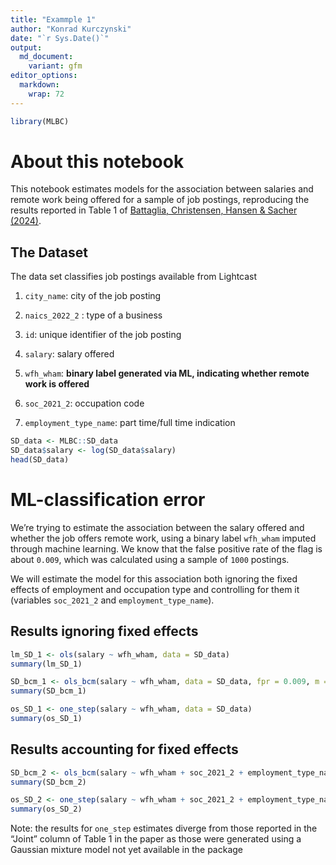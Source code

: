 ```yaml
---
title: "Exammple 1"
author: "Konrad Kurczynski"
date: "`r Sys.Date()`"
output: 
  md_document:
    variant: gfm
editor_options: 
  markdown: 
    wrap: 72
---
```


```r
library(MLBC)
```

# About this notebook

This notebook estimates models for the association between salaries and remote work being offered for 
a sample of job postings, reproducing the results reported in Table 1 of [Battaglia, Christensen, Hansen & Sacher (2024)](https://arxiv.org/abs/2402.15585). 

## The Dataset

The data set classifies job postings available from Lightcast

1.  `city_name`: city of the job posting

2.  `naics_2022_2` : type of a business

3.  `id`: unique identifier of the job posting

4.  `salary`: salary offered

5.  `wfh_wham`: **binary label generated via ML, indicating whether
    remote work is offered**

6.  `soc_2021_2`: occupation code

7.  `employment_type_name`: part time/full time indication


```r
SD_data <- MLBC::SD_data
SD_data$salary <- log(SD_data$salary)
head(SD_data)
```

# ML-classification error

We're trying to estimate the association between the salary offered and whether the
job offers remote work, using a binary label `wfh_wham` imputed through
machine learning. We know that the false positive rate of the flag is
about `0.009`, which was calculated using a sample of `1000` postings. 

We will estimate the model for this association both ignoring the fixed effects of 
employment and occupation type and controlling for them it (variables `soc_2021_2` and
`employment_type_name`).

## Results ignoring fixed effects

```r
lm_SD_1 <- ols(salary ~ wfh_wham, data = SD_data)
summary(lm_SD_1)
```
```r
SD_bcm_1 <- ols_bcm(salary ~ wfh_wham, data = SD_data, fpr = 0.009, m = 1000)
summary(SD_bcm_1)
```
```r
os_SD_1 <- one_step(salary ~ wfh_wham, data = SD_data)
summary(os_SD_1)
```

## Results accounting for fixed effects

```r
SD_bcm_2 <- ols_bcm(salary ~ wfh_wham + soc_2021_2 + employment_type_name, data = SD_data, fpr = 0.009, m = 1000)
summary(SD_bcm_2)
```

```r
os_SD_2 <- one_step(salary ~ wfh_wham + soc_2021_2 + employment_type_name, data = SD_data)
summary(os_SD_2) 
```
Note: the results for `one_step` estimates diverge from those reported in the "Joint" column of Table 1 in the paper as those were generated using a Gaussian mixture model not yet available in the package
